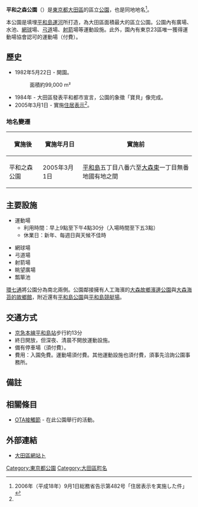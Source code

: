 {{Pathnav|日本|東京都|大田區|name=平和之森公園|frame=1}}
{{Infobox park
|park        = 平和之森公園
|image       = Heiwa no mori park ota.JPG
|image size  = 300px
|alt         = 
|caption     = 公園入口
|type        =
|location    = {{JPN}}<br />[[東京都|東京都]][[大田區|大田區]]平和之森公園2番1號
|coordinates = {{Coord|35|34|43|N|139|44|29|E|type:landmark|display=inline,title}}
|size        = 約99,000 m<sup>2</sup>
|opened      = 1982年5月22日
|operator    = 大田區
|visitors    =
|status      =
|equipment   = [[#主要設施|主要設施]]
|parking_lot = 44位
|access      = [[#交通方式|交通方式]]
|website     = [http://www.city.ota.tokyo.jp/midokoro/park/heiwanomorikouen/ 平和之森公園]
}}
{{Infobox Settlement
|official_name = 平和之森公園
|native_name =
|settlement_type = [[町|町]]
|image_skyline =
|imagesize =
|image_caption =
|image_flag =
|image_seal =
| image_map =
| map_caption =
| pushpin_map = Tokyo city
|subdivision_type = [[國家|國家]]
|subdivision_name = [[File:Flag_of_Japan.svg|border]] [[日本|日本]]
|subdivision_type1 = [[都道府縣|都道府縣]]
|subdivision_name1 = [[File:Flag_of_Tokyo_Prefecture.svg|25px]] [[東京都|東京都]]
|subdivision_type2 = [[東京都區部|特別區]]
|subdivision_name2 = [[File:Flag_of_Ota,_Tokyo.svg|25px]] [[大田區|大田區]]
|subdivision_type3 =
|subdivision_name3 =
|established_title =
|established_date =
|government_type =
|leader_title =
|leader_name =
|area_magnitude =
|area_total_sq_mi =
|area_total_km2 =
|area_land_sq_mi =
|area_land_km2 =
|area_urban_sq_mi =
|area_urban_km2 =
|area_metro_km2 =
|area_metro_sq_mi =
|population_as_of= 2013年（平成25年）8月1日
|population_footnotes =<ref>[http://www.city.ota.tokyo.jp/kuseijoho/suuji/jinkou/setai_jinkou/oota_suji2508.html 大田区ホームページ：平成25年8月1日現在]</ref>
|population_total = 0
|population_urban =
|population_metro =
|population_density_sq_mi =
|population_density_km2 =0
| timezone = [[日本標準時間|JST]]
| utc_offset = +9
|timezone_DST =
|utc_offset_DST =
|latd=35|latm=34|lats=43|latNS=N
|longd=139|longm=44|longs=29|longEW=E
|elevation_footnotes=
|elevation_m =
|elevation_ft =
|postal_code_type = [[郵遞區號|郵遞區號]]
|postal_code = 143-0005
|area_code =
|website = [http://www.city.ota.tokyo.jp/midokoro/park/heiwanomorikouen/ 平和之森公園]
|footnotes =
}}
'''平和之森公園'''（{{jpn|j=平和の森公園|hg=へいわのもりこうえん|rm=Heiwanomori-kōen|f=y}}）是[[東京都|東京都]][[大田區|大田區]]的區立[[公園|公園]]，也是同地地名<ref name="20060901kokuji">2006年（平成18年）9月1日総務省告示第482号「住居表示を実施した件」</ref>。

本公園是填埋[[平和島運河|平和島運河]]所打造，為大田區面積最大的區立公園。公園內有廣場、水池、[[網球|網球]]場、[[弓道|弓道]]場、[[射箭|射箭]]場等運動設施。此外，園內有東京23區唯一獲得運動場協會認可的運動場（付費）。

== 歷史 ==
* 1982年5月22日 - 開園。
*: 面積約99,000 m²
* 1984年 - 大田區發表平和都市宣言，公園的象徵「寶貝」像完成。
* 2005年3月1日 - 實施[[住居表示|住居表示]]<ref name="20060901kokuji"/>。
=== 地名變遷 ===
{| class="wikitable"
|-
!實施後
!實施年月日
!實施前
|-
|平和之森公園
|2005年3月1日
|[[平和島|平和島]]五丁目八番六至[[大森東|大森東]]一丁目無番地國有地之間
|}

== 主要設施 ==
* 運動場
** 利用時間：早上9點至下午4點30分（入場時間至下五3點）
** 休業日：新年、每週日與天候不佳時

* 網球場
* 弓道場
* 射箭場
* 眺望廣場
* 瓢箪池
[[東京都道318號環狀七號線|環七通]]將公園分為南北兩側。公園鄰接擁有人工海濱的[[大森故鄉濱邊公園|大森故鄉濱邊公園]]與[[大森海苔的故鄉館|大森海苔的故鄉館]]，附近還有[[平和島公園|平和島公園]]與[[平和島競艇場|平和島競艇場]]。

== 交通方式 ==
* [[京急本線|京急本線]][[平和島站|平和島站]]步行約13分
* 終日開放，但深夜、清晨不開放運動設施。
* 備有停車場（須付費）。
* 費用：入園免費。運動場須付費。其他運動設施也須付費，須事先洽詢公園事務所。

== 備註 ==
{{Reflist}}

== 相關條目 ==
* [[OTA接觸節|OTA接觸節]] - 在此公園舉行的活動。

== 外部連結 ==
* [https://web.archive.org/web/20070928073750/http://www.city.ota.tokyo.jp/midokoro/park/heiwanomorikouen/ 大田區網站ト]

{{Geographic Location
|中央 = 平和之森公園
|北 =
|東北 =
|東 = [[平和島|平和島]]
|東南 =
|南 =
|西南 = [[大森東|大森東]]
|西 =
|西北 = [[大森本町|大森本町]]
|image =
}}

{{大田區的町名}}

{{DEFAULTSORT:Heiwanomorikoen}}
[[Category:東京都公園|Category:東京都公園]]
[[Category:大田區町名|Category:大田區町名]]